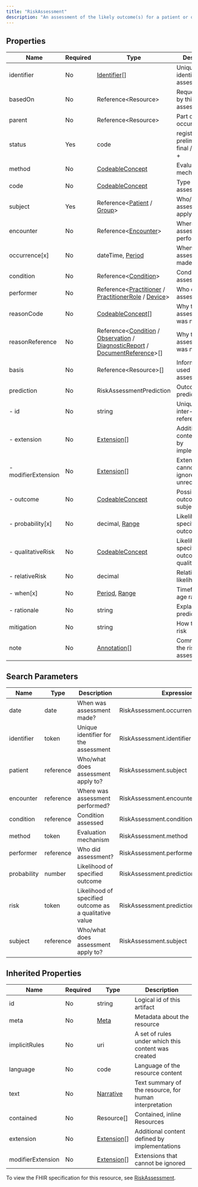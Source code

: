```yaml
---
title: "RiskAssessment"
description: "An assessment of the likely outcome(s) for a patient or other subject as well as the likelihood of each outcome."
---
```


## Properties

| Name                | Required | Type                                                                                                                                                                                                                                                                   | Description                                            |
| ------------------- | -------- | ---------------------------------------------------------------------------------------------------------------------------------------------------------------------------------------------------------------------------------------------------------------------- | ------------------------------------------------------ |
| identifier          | No       | [Identifier](/medical-api/fhir/data-types/identifier)[]                                                                                                                                                                                                                | Unique identifier for the assessment                   |
| basedOn             | No       | Reference&lt;Resource&gt;                                                                                                                                                                                                                                              | Request fulfilled by this assessment                   |
| parent              | No       | Reference&lt;Resource&gt;                                                                                                                                                                                                                                              | Part of this occurrence                                |
| status              | Yes      | code                                                                                                                                                                                                                                                                   | registered / preliminary / final / amended +           |
| method              | No       | [CodeableConcept](/medical-api/fhir/data-types/codeableconcept)                                                                                                                                                                                                        | Evaluation mechanism                                   |
| code                | No       | [CodeableConcept](/medical-api/fhir/data-types/codeableconcept)                                                                                                                                                                                                        | Type of assessment                                     |
| subject             | Yes      | Reference&lt;[Patient](/medical-api/fhir/resources/patient) / [Group](/medical-api/fhir/resources/group)&gt;                                                                                                                                                           | Who/what does assessment apply to?                     |
| encounter           | No       | Reference&lt;[Encounter](/medical-api/fhir/resources/encounter)&gt;                                                                                                                                                                                                    | Where was assessment performed?                        |
| occurrence[x]       | No       | dateTime, [Period](/medical-api/fhir/data-types/period)                                                                                                                                                                                                                | When was assessment made?                              |
| condition           | No       | Reference&lt;[Condition](/medical-api/fhir/resources/condition)&gt;                                                                                                                                                                                                    | Condition assessed                                     |
| performer           | No       | Reference&lt;[Practitioner](/medical-api/fhir/resources/practitioner) / [PractitionerRole](/medical-api/fhir/resources/practitionerrole) / [Device](/medical-api/fhir/resources/device)&gt;                                                                            | Who did assessment?                                    |
| reasonCode          | No       | [CodeableConcept](/medical-api/fhir/data-types/codeableconcept)[]                                                                                                                                                                                                      | Why the assessment was necessary?                      |
| reasonReference     | No       | Reference&lt;[Condition](/medical-api/fhir/resources/condition) / [Observation](/medical-api/fhir/resources/observation) / [DiagnosticReport](/medical-api/fhir/resources/diagnosticreport) / [DocumentReference](/medical-api/fhir/resources/documentreference)&gt;[] | Why the assessment was necessary?                      |
| basis               | No       | Reference&lt;Resource&gt;[]                                                                                                                                                                                                                                            | Information used in assessment                         |
| prediction          | No       | RiskAssessmentPrediction                                                                                                                                                                                                                                               | Outcome predicted                                      |
| - id                | No       | string                                                                                                                                                                                                                                                                 | Unique id for inter-element referencing                |
| - extension         | No       | [Extension](/medical-api/fhir/data-types/extension)[]                                                                                                                                                                                                                  | Additional content defined by implementations          |
| - modifierExtension | No       | [Extension](/medical-api/fhir/data-types/extension)[]                                                                                                                                                                                                                  | Extensions that cannot be ignored even if unrecognized |
| - outcome           | No       | [CodeableConcept](/medical-api/fhir/data-types/codeableconcept)                                                                                                                                                                                                        | Possible outcome for the subject                       |
| - probability[x]    | No       | decimal, [Range](/medical-api/fhir/data-types/range)                                                                                                                                                                                                                   | Likelihood of specified outcome                        |
| - qualitativeRisk   | No       | [CodeableConcept](/medical-api/fhir/data-types/codeableconcept)                                                                                                                                                                                                        | Likelihood of specified outcome as a qualitative value |
| - relativeRisk      | No       | decimal                                                                                                                                                                                                                                                                | Relative likelihood                                    |
| - when[x]           | No       | [Period](/medical-api/fhir/data-types/period), [Range](/medical-api/fhir/data-types/range)                                                                                                                                                                             | Timeframe or age range                                 |
| - rationale         | No       | string                                                                                                                                                                                                                                                                 | Explanation of prediction                              |
| mitigation          | No       | string                                                                                                                                                                                                                                                                 | How to reduce risk                                     |
| note                | No       | [Annotation](/medical-api/fhir/data-types/annotation)[]                                                                                                                                                                                                                | Comments on the risk assessment                        |

## Search Parameters

| Name        | Type      | Description                                            | Expression                                |
| ----------- | --------- | ------------------------------------------------------ | ----------------------------------------- |
| date        | date      | When was assessment made?                              | RiskAssessment.occurrence                 |
| identifier  | token     | Unique identifier for the assessment                   | RiskAssessment.identifier                 |
| patient     | reference | Who/what does assessment apply to?                     | RiskAssessment.subject                    |
| encounter   | reference | Where was assessment performed?                        | RiskAssessment.encounter                  |
| condition   | reference | Condition assessed                                     | RiskAssessment.condition                  |
| method      | token     | Evaluation mechanism                                   | RiskAssessment.method                     |
| performer   | reference | Who did assessment?                                    | RiskAssessment.performer                  |
| probability | number    | Likelihood of specified outcome                        | RiskAssessment.prediction.probability     |
| risk        | token     | Likelihood of specified outcome as a qualitative value | RiskAssessment.prediction.qualitativeRisk |
| subject     | reference | Who/what does assessment apply to?                     | RiskAssessment.subject                    |

## Inherited Properties

| Name              | Required | Type                                                  | Description                                            |
| ----------------- | -------- | ----------------------------------------------------- | ------------------------------------------------------ |
| id                | No       | string                                                | Logical id of this artifact                            |
| meta              | No       | [Meta](/medical-api/fhir/data-types/meta)             | Metadata about the resource                            |
| implicitRules     | No       | uri                                                   | A set of rules under which this content was created    |
| language          | No       | code                                                  | Language of the resource content                       |
| text              | No       | [Narrative](/medical-api/fhir/data-types/narrative)   | Text summary of the resource, for human interpretation |
| contained         | No       | Resource[]                                            | Contained, inline Resources                            |
| extension         | No       | [Extension](/medical-api/fhir/data-types/extension)[] | Additional content defined by implementations          |
| modifierExtension | No       | [Extension](/medical-api/fhir/data-types/extension)[] | Extensions that cannot be ignored                      |

To view the FHIR specification for this resource, see [RiskAssessment](https://www.hl7.org/fhir/StructureDefinition/RiskAssessment).
